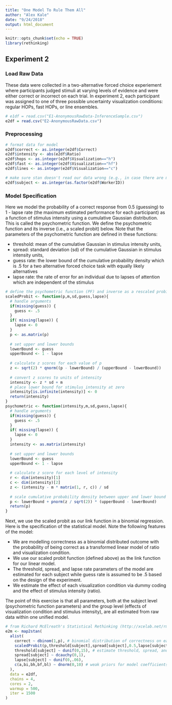 ```yaml
---
title: "One Model To Rule Them All"
author: "Alex Kale"
date: "9/24/2018"
output: html_document
---
```


```r
knitr::opts_chunk$set(echo = TRUE)
library(rethinking)
```

## Experiment 2

### Load Raw Data

These data were collected in a two-alternative forced choice experiement where participants judged stimuli at varying levels of evidence and were either correct or incorrect on each trial. In experiment 2, each participant was assigned to one of three possible uncertainty visualization conditions: regular HOPs, fast HOPs, or line ensembles.

```r
# e1df = read.csv("E1-AnonymousRawData-InferenceSample.csv")
e2df = read.csv("E2-AnonymousRawData.csv")
```

### Preprocessing

```r
# format data for model
e2df$correct <- as.integer(e2df$Correct)
e2df$intensity <- abs(e2df$Ratio)
e2df$hops <- as.integer(e2df$Visualization=="h")
e2df$fast <- as.integer(e2df$Visualization=="hf")
e2df$lines <- as.integer(e2df$Visualization=="c")

# make sure stan doesn't read our data wrong (e.g., in case there are missing subject ids)
e2df$subject <- as.integer(as.factor(e2df$WorkerID))
```

### Model Specification

Here we model the probability of a correct response from 0.5 (guessing) to 1 - lapse rate (the maximum estimated performance for each participant) as a function of stimulus intensity using a cumulative Gaussian distribution. This is called the psychometric function. We define the psychometric function and its inverse (i.e., a scaled probit) below. Note that the parameters of the psychometric function are defined in these functions:

* threshold: mean of the cumulative Gaussian in stimulus intensity units,
* spread: standard deviation (sd) of the cumulative Gaussian in stimulus intensity units,
* guess rate: the lower bound of the cumulative probability density which is .5 for a two alternative forced choice task with equally likely alternatives
* lapse rate: the rate of error for an individual due to lapses of attention which are independent of the stimulus

```r
# define the psychometric function (PF) and inverse as a rescaled probit, adding parameters for mean, sd, guess rate, and lapse rate of the PF
scaledProbit <- function(p,m,sd,guess,lapse){
  # handle arguments
  if(missing(guess)) {
    guess <- .5
  }
  if( missing(lapse)) {
    lapse <- 0    
  }
  p <- as.matrix(p)
  
  # set upper and lower bounds
  lowerBound <- guess
  upperBound <- 1 - lapse
  
  # calculate z scores for each value of p
  z <- sqrt(2) * qnorm((p - lowerBound) / (upperBound - lowerBound)) 
  
  # convert z scores to units of intensity
  intensity <- z * sd + m
  # place lower bound for stimulus intensity at zero
  intensity[is.infinite(intensity)] <- 0
  return(intensity)
}
psychometric <- function(intensity,m,sd,guess,lapse){
  # handle arguments
  if(missing(guess)) {
    guess <- .5
  }
  if( missing(lapse)) {
    lapse <- 0    
  }
  intensity <- as.matrix(intensity)
  
  # set upper and lower bounds
  lowerBound <- guess
  upperBound <- 1 - lapse
  
  # calculate z score for each level of intensity
  r <- dim(intensity)[1]
  c <- dim(intensity)[2]
  z <- (intensity - m * matrix(1, r, c)) / sd
  
  # scale cumulative probability density between upper and lower bound
  p <- lowerBound + pnorm(z / sqrt(2)) * (upperBound - lowerBound)
  return(p)
}
```


Next, we use the scaled probit as our link function in a binomial regression. Here is the specification of the statistical model. Note the following features of the model:

* We are modelling correctness as a binomial distributed outcome with the probability of being correct as a transformed linear model of ratio and visualization condition.
* We use our scaled probit function (defined above) as the link function for our linear model.
* The threshold, spread, and lapse rate parameters of the model are estimated for each subject while guess rate is assumed to be .5 based on the design of the experiment.
* We estimate the effect of each visualization condition via dummy coding and the effect of stimulus intensity (ratio).

The point of this exercise is that all parameters, both at the subject level (psychometric function parameters) and the group level (effects of visualization condition and stimulus intensity), are all estimated from raw data within one unified model.


```r
# from Richard McElreath's Statistical Rethinking (http://xcelab.net/rm/statistical-rethinking/)
e2m <- map2stan(
  alist(
    correct ~ dbinom(1,p), # binomial distribution of correctness on each trial
    scaledProbit(p,threshold[subject],spread[subject],0.5,lapse[subject]) <- a + bi*intensity + bh*hops + bf*fast + bl*lines, # likelikehood function w/ scaled probit link
    threshold[subject] ~ dunif(0,15), # estimate threshold, spread, and lapse parameters of the PF for each subject
    spread[subject] ~ dcauchy(0,1),
    lapse[subject] ~ dunif(0,.06),
    c(a,bi,bh,bf,bl) ~ dnorm(0,10) # weak priors for model coefficients
  ),
  data = e2df,
  chains = 4,
  cores = 2,
  warmup = 500,
  iter = 1500
)
```

<!-- ### Check Model Perfomance -->

<!-- This kind of Bayesian model samples from a Markov Chain Monte Claro algoritm to estimate each parameter in our model. Here we can see whether the four separate simulations we ran above converged (a sign of reliable estimates) and whether the any the samples from any simulation contain autocorrelation (a sign that out simulation got stuck at a given location in parameter space, and we should run the model fit again and possibly change our model specification or priors). For me this model seemed to run just fine. -->

<!-- ```{r} -->
<!-- plot(m) -->
<!-- ``` -->
